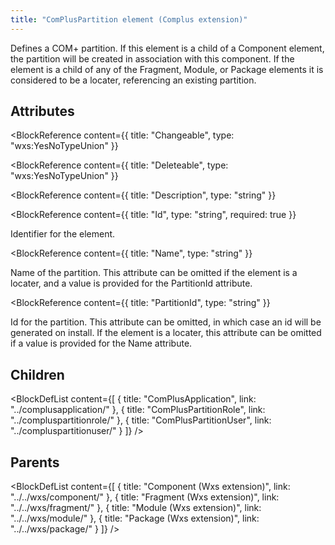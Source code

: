 ```yaml
---
title: "ComPlusPartition element (Complus extension)"
---
```



Defines a COM+ partition. If this element is a child of a
 Component element, the partition will be created in association with this
 component. If the element is a child of any of the Fragment, Module, or Package
 elements it is considered to be a locater, referencing an existing partition.


## Attributes

<BlockWrapper>

  <BlockReference
    content={{
      title: "Changeable",
      type: "wxs:YesNoTypeUnion"
    }}
  >
  
  </BlockReference>

  <BlockReference
    content={{
      title: "Deleteable",
      type: "wxs:YesNoTypeUnion"
    }}
  >
  
  </BlockReference>

  <BlockReference
    content={{
      title: "Description",
      type: "string"
    }}
  >
  
  </BlockReference>

  <BlockReference
    content={{
      title: "Id",
      type: "string",
      required: true
    }}
  >
  Identifier for the element.
  </BlockReference>

  <BlockReference
    content={{
      title: "Name",
      type: "string"
    }}
  >
  Name of the partition. This attribute can be omitted if
   the element is a locater, and a value is provided for the PartitionId
   attribute.
  </BlockReference>

  <BlockReference
    content={{
      title: "PartitionId",
      type: "string"
    }}
  >
  Id for the partition. This attribute can be omitted, in
   which case an id will be generated on install. If the element is a locater,
   this attribute can be omitted if a value is provided for the Name attribute.
  </BlockReference>

</BlockWrapper>

## Children

<BlockDefList content={[
    {
      title: "ComPlusApplication",
      link: "../complusapplication/"
    },
    {
      title: "ComPlusPartitionRole",
      link: "../compluspartitionrole/"
    },
    {
      title: "ComPlusPartitionUser",
      link: "../compluspartitionuser/"
    }
  ]}
/>

## Parents

<BlockDefList content={[
    {
      title: "Component (Wxs extension)",
      link: "../../wxs/component/"
    },
    {
      title: "Fragment (Wxs extension)",
      link: "../../wxs/fragment/"
    },
    {
      title: "Module (Wxs extension)",
      link: "../../wxs/module/"
    },
    {
      title: "Package (Wxs extension)",
      link: "../../wxs/package/"
    }
  ]}
/>